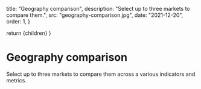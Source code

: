   title: "Geography comparison",
  description: "Select up to three markets to compare them.",
  src: "geography-comparison.jpg",
  date: "2021-12-20",
  order: 1,
}


  return <ToolPage>{children}</ToolPage>
}

# Geography comparison

Select up to three markets to compare them across a various indicators and metrics.

<GeographyComparison />
